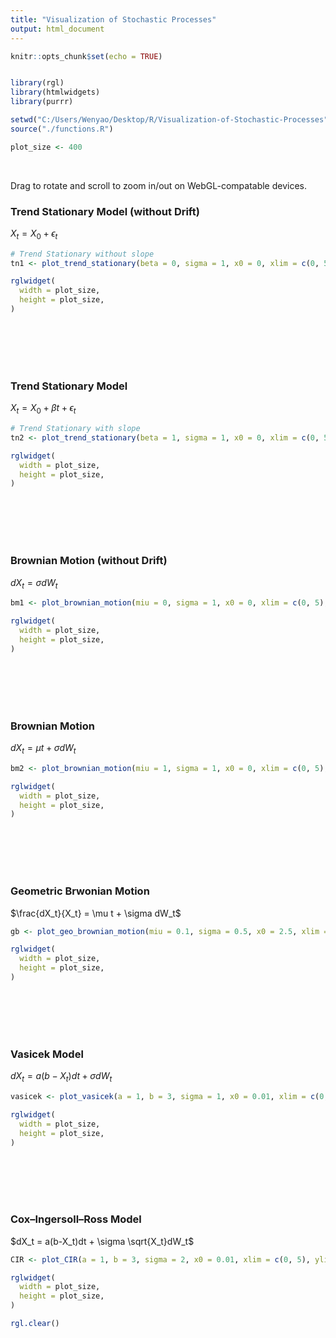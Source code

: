 ```yaml
---
title: "Visualization of Stochastic Processes"
output: html_document
---
```


```r
knitr::opts_chunk$set(echo = TRUE)


library(rgl)
library(htmlwidgets)
library(purrr)

setwd("C:/Users/Wenyao/Desktop/R/Visualization-of-Stochastic-Processes")
source("./functions.R")

plot_size <- 400
```

<br>

Drag to rotate and scroll to zoom in/out on WebGL-compatable devices.  

### Trend Stationary Model (without Drift)
$X_t = X_0 + \epsilon_t$
```r
# Trend Stationary without slope
tn1 <- plot_trend_stationary(beta = 0, sigma = 1, x0 = 0, xlim = c(0, 5), ylim = c(-5, 5), step = 50)

rglwidget(
  width = plot_size,
  height = plot_size,
) 
```

<br><br><br><br>

### Trend Stationary Model
$X_t = X_0 + \beta t + \epsilon_t$
```r
# Trend Stationary with slope
tn2 <- plot_trend_stationary(beta = 1, sigma = 1, x0 = 0, xlim = c(0, 5), ylim = c(-5, 5), step = 50)

rglwidget(
  width = plot_size,
  height = plot_size,
) 
```

<br><br><br><br>
  
### Brownian Motion (without Drift)
$dX_t = \sigma dW_t$
```r
bm1 <- plot_brownian_motion(miu = 0, sigma = 1, x0 = 0, xlim = c(0, 5), ylim = c(-5, 5), step = 50)

rglwidget(
  width = plot_size,
  height = plot_size,
) 
```

<br><br><br><br>

### Brownian Motion
$dX_t = \mu t + \sigma dW_t$
```r
bm2 <- plot_brownian_motion(miu = 1, sigma = 1, x0 = 0, xlim = c(0, 5), ylim = c(-5, 5), step = 50)

rglwidget(
  width = plot_size,
  height = plot_size,
) 
```

<br><br><br><br>

### Geometric Brwonian Motion
$\frac{dX_t}{X_t} = \mu t + \sigma dW_t$
```r
gb <- plot_geo_brownian_motion(miu = 0.1, sigma = 0.5, x0 = 2.5, xlim = c(0, 5), ylim = c(-1, 5), step = 50)

rglwidget(
  width = plot_size,
  height = plot_size,
) 
```

<br><br><br><br>

### Vasicek Model
$dX_t = a(b-X_t)dt + \sigma dW_t$
```r
vasicek <- plot_vasicek(a = 1, b = 3, sigma = 1, x0 = 0.01, xlim = c(0, 5), ylim = c(-1, 4), step = 50)

rglwidget(
  width = plot_size,
  height = plot_size,
) 
```

<br><br><br><br>

### Cox–Ingersoll–Ross Model
$dX_t = a(b-X_t)dt + \sigma \sqrt{X_t}dW_t$
```r
CIR <- plot_CIR(a = 1, b = 3, sigma = 2, x0 = 0.01, xlim = c(0, 5), ylim = c(-1, 4), step = 50)

rglwidget(
  width = plot_size,
  height = plot_size,
) 

rgl.clear()
```

<br><br><br><br>
